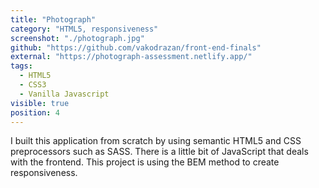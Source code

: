 ```yaml
---
title: "Photograph"
category: "HTML5, responsiveness"
screenshot: "./photograph.jpg"
github: "https://github.com/vakodrazan/front-end-finals"
external: "https://photograph-assessment.netlify.app/"
tags:
  - HTML5
  - CSS3
  - Vanilla Javascript
visible: true
position: 4
---
```


I built this application from scratch by using semantic HTML5 and CSS preprocessors such as SASS. There is a little bit of JavaScript that deals with the frontend. This project is using the BEM method to create responsiveness.
